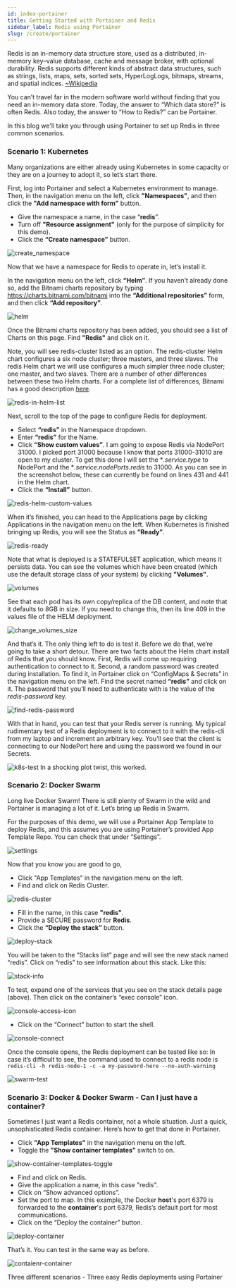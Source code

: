 ```yaml
---
id: index-portainer
title: Getting Started with Portainer and Redis
sidebar_label: Redis using Portainer
slug: /create/portainer
---
```





Redis is an in-memory data structure store, used as a distributed, in-memory key–value database, cache and message broker, with optional durability. Redis supports different kinds of abstract data structures, such as strings, lists, maps, sets, sorted sets, HyperLogLogs, bitmaps, streams, and spatial indices. [~Wikipedia](https://en.wikipedia.org/wiki/Redis)

You can’t travel far in the modern software world without finding that you need an in-memory data store. Today, the answer to “Which data store?” is often Redis. Also today, the answer to “How to Redis?” can be Portainer.

In this blog we'll take you through using Portainer to set up Redis in three common scenarios.

### Scenario 1: Kubernetes

Many organizations are either already using Kubernetes in some capacity or they are on a journey to adopt it, so let’s start there.

First, log into Portainer and select a Kubernetes environment to manage. Then, in the navigation menu on the left, click **"Namespaces"**, and then click the **"Add namespace with form"** button.

- Give the namespace a name, in the case “**redis**”.
- Turn off **"Resource assignment"** (only for the purpose of simplicity for this demo).
- Click the **“Create namespace”** button.

![create_namespace](images/redis1.png)

Now that we have a namespace for Redis to operate in, let’s install it.

In the navigation menu on the left, click **“Helm”**. If you haven’t already done so, add the Bitnami charts repository by typing https://charts.bitnami.com/bitnami into the **“Additional repositories”** form, and then click **“Add repository”**.

![helm](images/redis2.png)

Once the Bitnami charts repository has been added, you should see a list of Charts on this page. Find **"Redis"** and click on it.

Note, you will see redis-cluster listed as an option. The redis-cluster Helm chart configures a six node cluster; three masters, and three slaves. The redis Helm chart we will use configures a much simpler three node cluster; one master, and two slaves. There are a number of other differences between these two Helm charts. For a complete list of differences, Bitnami has a good description [here](https://docs.bitnami.com/kubernetes/infrastructure/redis/get-started/compare-solutions/).

![redis-in-helm-list](images/redis3.png)

Next, scroll to the top of the page to configure Redis for deployment.

- Select **“redis”** in the Namespace dropdown.
- Enter **“redis”** for the Name.
- Click **“Show custom values”**. I am going to expose Redis via NodePort 31000. I picked port 31000 because I know that ports 31000-31010 are open to my cluster. To get this done I will set the **.service.type* to NodePort and the **.service.nodePorts.redis* to 31000. As you can see in the screenshot below, these can currently be found on lines 431 and 441 in the Helm chart.
- Click the **“Install”** button.

![redis-helm-custom-values](images/redis4.png)

When it’s finished, you can head to the Applications page by clicking Applications in the navigation menu on the left. When Kubernetes is finished bringing up Redis, you will see the Status as **“Ready”**.

![redis-ready](images/redis5.png)

Note that what is deployed is a STATEFULSET application, which means it persists data. You can see the volumes which have been created (which use the default storage class of your system) by clicking **"Volumes"**.

![volumes](images/redis6.png)

See that each pod has its own copy/replica of the DB content, and note that it defaults to 8GB in size. If you need to change this, then its line 409 in the values file of the HELM deployment.

![change_volumes_size](images/redis7.png)

And that’s it. The only thing left to do is test it. Before we do that, we’re going to take a short detour. There are two facts about the Helm chart install of Redis that you should know. First, Redis will come up requiring authentication to connect to it. Second, a random password was created during installation. To find it, in Portainer click on “ConfigMaps & Secrets” in the navigation menu on the left. Find the secret named **“redis”** and click on it. The password that you’ll need to authenticate with is the value of the *redis-password* key.

![find-redis-password](images/redis8.png)

With that in hand, you can test that your Redis server is running. My typical rudimentary test of a Redis deployment is to connect to it with the redis-cli from my laptop and increment an arbitrary key. You’ll see that the client is connecting to our NodePort here and using the password we found in our Secrets.

![k8s-test](images/redis9.png)
In a shocking plot twist, this worked.

### Scenario 2: Docker Swarm

Long live Docker Swarm! There is still plenty of Swarm in the wild and Portainer is managing a lot of it. Let’s bring up Redis in Swarm.

For the purposes of this demo, we will use a Portainer App Template to deploy Redis, and this assumes you are using Portainer’s provided App Template Repo. You can check that under “Settings”.

![settings](images/redis10.png)

Now that you know you are good to go,

- Click "App Templates" in the navigation menu on the left.
- Find and click on Redis Cluster.

![redis-cluster](images/redis11.png)

- Fill in the name, in this case **"redis"**.
- Provide a SECURE password for **Redis**.
- Click the **“Deploy the stack”** button.

![deploy-stack](images/redis12.png)

You will be taken to the “Stacks list” page and will see the new stack named “redis”. Click on “redis” to see information about this stack. Like this:

![stack-info](images/redis13.png)

To test, expand one of the services that you see on the stack details page (above). Then click on the container’s “exec console” icon.

![console-access-icon](images/redis14.png)

- Click on the “Connect” button to start the shell.

![console-connect](images/redis15.png)

Once the console opens, the Redis deployment can be tested like so:
In case it’s difficult to see, the command used to connect to a redis node is `redis-cli -h redis-node-1 -c -a my-password-here --no-auth-warning`

![swarm-test](images/redis16.png)

### Scenario 3: Docker & Docker Swarm - Can I just have a container?

Sometimes I just want a Redis container, not a whole situation. Just a quick, unsophisticated Redis container. Here’s how to get that done in Portainer.

- Click **"App Templates"** in the navigation menu on the left.
- Toggle the **"Show container templates"** switch to on.

![show-container-templates-toggle](images/redis17.png)

- Find and click on Redis.
- Give the application a name, in this case "redis".
- Click on “Show advanced options”.
- Set the port to map. In this example, the Docker **host**'s port 6379 is forwarded to the **container**'s port 6379, Redis’s default port for most communications.
- Click on the “Deploy the container” button.

![deploy-container](images/redis18.png)

That’s it. You can test in the same way as before.

![contaienr-container](images/redis19.png)

Three different scenarios - Three easy Redis deployments using Portainer
